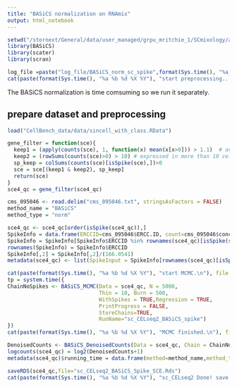```yaml
---
title: "BASiCS normalization on RNAmix"
output: html_notebook
---
```


```r
setwd("/stornext/General/data/user_managed/grpu_mritchie_1/SCmixology/analysis_for_resubmit")
library(BASiCS)
library(scater)
library(scran)

log_file =paste("log_file/BASiCS_norm_sc_spike",format(Sys.time(), "%a_%b_%d"),".txt",sep = ".")
cat(paste(format(Sys.time(), "%a %b %d %X %Y"), "start preprocessing...\n"), file = log_file, append = TRUE)
```

The BASiCS normalization is time comsuming so we run it separately.

## prepare dataset and preprocessing
```r
load("CellBench_data/data/sincell_with_class.RData")

gene_filter = function(sce){
  keep1 = (apply(counts(sce), 1, function(x) mean(x[x>0])) > 1.1)  # average count larger than 1.1
  keep2 = (rowSums(counts(sce)>0) > 10) # expressed in more than 10 cells
  sp_keep = colSums(counts(sce)[isSpike(sce),])>0
  sce = sce[(keep1 & keep2), sp_keep]
  return(sce)
}
sce4_qc = gene_filter(sce4_qc)

cms_095046 <- read.delim("cms_095046.txt", stringsAsFactors = FALSE)
method_name = "BASiCS"
method_type = "norm"
```


```r
sce4_qc <- sce4_qc[order(isSpike(sce4_qc)),]
SpikeInfo = data.frame(ERCCID=cms_095046$ERCC.ID, count=cms_095046$concentration.in.Mix.1..attomoles.ul.)
SpikeInfo = SpikeInfo[SpikeInfo$ERCCID %in% rownames(sce4_qc)[isSpike(sce4_qc)],]
rownames(SpikeInfo) = SpikeInfo$ERCCID
SpikeInfo[,2] = SpikeInfo[,2]/(166.0541)
metadata(sce4_qc) <- list(SpikeInput = SpikeInfo[rownames(sce4_qc)[isSpike(sce4_qc)],2])

cat(paste(format(Sys.time(), "%a %b %d %X %Y"), "start MCMC.\n"), file = log_file, append = TRUE)
tp = system.time({
ChainNoSpikes <- BASiCS_MCMC(Data = sce4_qc, N = 5000, 
                             Thin = 10, Burn = 500, 
                             WithSpikes = TRUE,Regression = TRUE,
                             PrintProgress = FALSE,
                             StoreChains=TRUE,
                             RunName="sc_CELseq2_BASiCS_spike")
})
cat(paste(format(Sys.time(), "%a %b %d %X %Y"), "MCMC finished.\n"), file = log_file, append = TRUE)

DenoisedCounts <- BASiCS_DenoisedCounts(Data = sce4_qc, Chain = ChainNoSpikes)
logcounts(sce4_qc) = log2(DenoisedCounts+1)
metadata(sce4_qc)$running_time = data.frame(method=method_name,method_type=method_type,time=unname(tp)[1])

saveRDS(sce4_qc,file="sc_CELseq2_BASiCS_Spike_SCE.Rds")
cat(paste(format(Sys.time(), "%a %b %d %X %Y"), "sc_CELseq2 Done! save the normalized count to file.\n"), file = log_file, append = TRUE)
```
